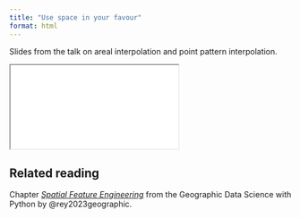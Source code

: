```yaml
---
title: "Use space in your favour"
format: html
---
```

<!--
- Feature engineering intro
- Non-spatial feature eng
- Map matching
- Map synthesis -->

Slides from the talk on areal interpolation and point pattern interpolation.

```{=html}
<iframe class="slide-deck" src="slides.html"></iframe>
```

::: {.callout-tip}
## Related reading

Chapter [_Spatial Feature Engineering_](https://geographicdata.science/book/notebooks/12_feature_engineering.html) from the Geographic Data Science with Python by @rey2023geographic.
:::